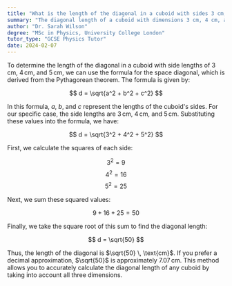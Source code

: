 ```yaml
---
title: "What is the length of the diagonal in a cuboid with sides 3 cm, 4 cm, and 5 cm?"
summary: "The diagonal length of a cuboid with dimensions 3 cm, 4 cm, and 5 cm is calculated to be √50 cm."
author: "Dr. Sarah Wilson"
degree: "MSc in Physics, University College London"
tutor_type: "GCSE Physics Tutor"
date: 2024-02-07
---
```


To determine the length of the diagonal in a cuboid with side lengths of $3 \, \text{cm}$, $4 \, \text{cm}$, and $5 \, \text{cm}$, we can use the formula for the space diagonal, which is derived from the Pythagorean theorem. The formula is given by:

$$ d = \sqrt{a^2 + b^2 + c^2} $$

In this formula, $a$, $b$, and $c$ represent the lengths of the cuboid's sides. For our specific case, the side lengths are $3 \, \text{cm}$, $4 \, \text{cm}$, and $5 \, \text{cm}$. Substituting these values into the formula, we have:

$$ d = \sqrt{3^2 + 4^2 + 5^2} $$

First, we calculate the squares of each side:

$$ 3^2 = 9 $$
$$ 4^2 = 16 $$
$$ 5^2 = 25 $$

Next, we sum these squared values:

$$ 9 + 16 + 25 = 50 $$

Finally, we take the square root of this sum to find the diagonal length:

$$ d = \sqrt{50} $$

Thus, the length of the diagonal is $\sqrt{50} \, \text{cm}$. If you prefer a decimal approximation, $\sqrt{50}$ is approximately $7.07 \, \text{cm}$. This method allows you to accurately calculate the diagonal length of any cuboid by taking into account all three dimensions.
    